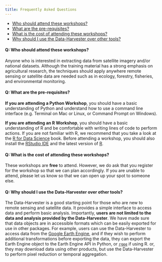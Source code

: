 ```yaml
---
title: Frequently Asked Questions
---
```


- [Who should attend these workshops?](#q-who-should-attend-these-workshops)
- [What are the pre-requisites?](#q-what-are-the-pre-requisites)
- [What is the cost of attending these workshops?](#q-what-is-the-cost-of-attending-these-workshops)
- [Why should I use the Data-Harvester over other tools?](#q-why-should-i-use-the-data-harvester-over-other-tools)
<!-- - [Can you provide a certificate of completion?](#q-can-you-provide-a-certificate-of-completion) -->

#### Q: Who should attend these workshops?

Anyone who is interested in extracting data from satellite imagery and/or national datasets. Although the training material has a strong emphasis on agricultural research, the techniques should apply anywhere remote sensing or satellite data are needed such as in ecology, forestry, fisheries, and environmental monitoring.

#### Q: What are the pre-requisites? {#pre-requisites}

**If you are attending a Python Workshop**, you should have a basic understanding of Python and understand how to use a command line interface (e.g. Terminal on Mac or Linux, or Command Prompt on Windows). 

**If you are attending an R Workshop**, you should have a basic understanding of R and be comfortable with writing lines of code to perform actions. If you are not familiar with R, we recommend that you take a look at the [R for Data Science](https://r4ds.had.co.nz/) book. Before attending a workshop, you should also install the [RStudio IDE](https://www.rstudio.com/products/rstudio/download/) and the latest version of [R](https://cran.r-project.org/).


#### Q: What is the cost of attending these workshops?

These workshops are **free** to attend. However, we do ask that you register for the workshop so that we can plan accordingly. If you are unable to attend, please let us know so that we can open up your spot to someone else.


#### Q: Why should I use the Data-Harvester over other tools?

The Data-Harvester is a good starting point for those who are new to remote sensing and satellite data. It provides a simple interface to access data and perform basic analysis. Importantly, **users are not limited to the data and analysis provided by the Data-Harvester**. We have made sure that data objects are in accessible formats which can be easily exported for use in other packages. For example, users can use the Data-Harvester to access data from the [Google Earth Engine](https://earthengine.google.com/), and if they wish to perform additional transformations before exporting the data, they can export the Earth Engine object to the Earth Engine API in Python, or [`rgee`](https://r-spatial.github.io/rgee/) if using R. or, they may download data using other products, but use the Data-Harvester to perform pixel reduction or temporal aggregation.


<!-- #### Q: Can you provide a certificate of completion?

Yes, we can provide a certificate of completion for those who attend the workshop. Please let us know if you would like a certificate. -->
